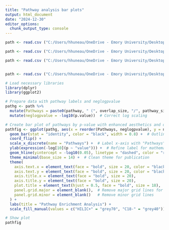 ---
title: "Pathway analysis bar plots"
output: html_document
date: "2024-12-30"
editor_options: 
  chunk_output_type: console
---

   
```{r}


path <- read.csv ("C:/Users/hhuneau/OneDrive - Emory University/Desktop/NRSG 736/EM vs ALSBP pathways for bar plot1.csv")

path <- read.csv ("C:/Users/hhuneau/OneDrive - Emory University/Desktop/NRSG 736/IF vs ALSBP pathways for bar plot.csv")

path <- read.csv ("C:/Users/hhuneau/OneDrive - Emory University/Desktop/NRSG 736/IF vs EM for pathways bar plots1.csv")


path <- read.csv ("C:/Users/hhuneau/OneDrive - Emory University/Desktop/NRSG 736/MiXED signifiant pathways outliers removed Oct 25_noAA.csv")

```
   
   

  

 
```{r}
# Load necessary libraries
library(dplyr)
library(ggplot2)

# Prepare data with pathway labels and neglogpvalue
pathg <- path %>%
  mutate(Pathways = paste0(pathway, " (", overlap_size, "/", pathway_size, ")")) %>%
  mutate(neglogpvalue = -log10(p.value))  # Correct log scaling

# Create bar plot of pathways by p-value with enhanced aesthetics and distinct grey coloring by "Mode"
pathfig <- ggplot(pathg, aes(x = reorder(Pathways, neglogpvalue), y = neglogpvalue, fill = Mode)) +
  geom_bar(stat = "identity", color = "black", width = 0.8) +  # Outline bars in black
  coord_flip() +
  scale_x_discrete(name = "Pathways") +  # Label x-axis with "Pathways" for clarity
  ylab(expression(-log[10](p ~ "value"))) +  # Refine label for mathematical clarity
  geom_hline(yintercept = -log10(0.05), linetype = "dashed", color = "red", size = 1) +  # Highlight significance threshold
  theme_minimal(base_size = 14) +  # Clean theme for publication
  theme(
    axis.text.x = element_text(face = "bold", size = 20, color = "black"),
    axis.text.y = element_text(face = "bold", size = 20, color = "black"),  # Larger, bold pathway labels
    axis.title.x = element_text(face = "bold", size = 20),
    axis.title.y = element_text(face = "bold", size = 20),
    plot.title = element_text(hjust = 0.5, face = "bold", size = 18),
    panel.grid.major = element_blank(),  # Remove major grid lines for cleaner look
    panel.grid.minor = element_blank()   # Remove minor grid lines
  ) +
  labs(title = "Pathway Enrichment Analysis") +
  scale_fill_manual(values = c("HILIC+" = "grey70", "C18-" = "grey40"))  # Distinct grey shades for modes

# Show plot
pathfig



```
 
